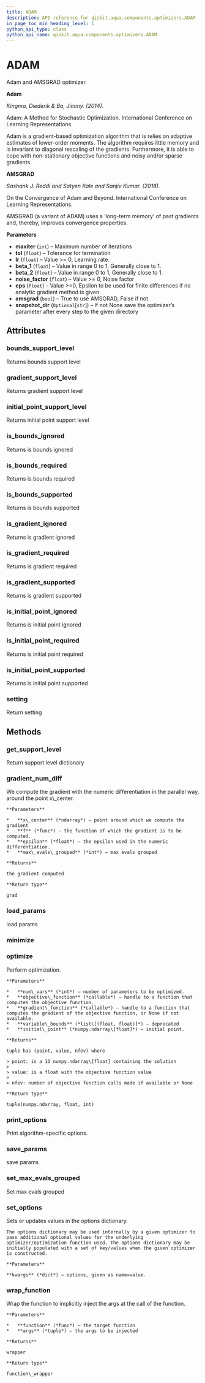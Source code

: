 ```yaml
---
title: ADAM
description: API reference for qiskit.aqua.components.optimizers.ADAM
in_page_toc_min_heading_level: 1
python_api_type: class
python_api_name: qiskit.aqua.components.optimizers.ADAM
---
```


# ADAM

<Class id="qiskit.aqua.components.optimizers.ADAM" isDedicatedPage={true} github="https://github.com/qiskit-community/qiskit-aqua/tree/stable/0.7/qiskit/aqua/components/optimizers/adam_amsgrad.py" signature="ADAM(maxiter=10000, tol=1e-06, lr=0.001, beta_1=0.9, beta_2=0.99, noise_factor=1e-08, eps=1e-10, amsgrad=False, snapshot_dir=None)" modifiers="class">
  Adam and AMSGRAD optimizer.

  **Adam**

  *Kingma, Diederik & Ba, Jimmy. (2014).*

  Adam: A Method for Stochastic Optimization. International Conference on Learning Representations.

  Adam is a gradient-based optimization algorithm that is relies on adaptive estimates of lower-order moments. The algorithm requires little memory and is invariant to diagonal rescaling of the gradients. Furthermore, it is able to cope with non-stationary objective functions and noisy and/or sparse gradients.

  **AMSGRAD**

  *Sashank J. Reddi and Satyen Kale and Sanjiv Kumar. (2018).*

  On the Convergence of Adam and Beyond. International Conference on Learning Representations.

  AMSGRAD (a variant of ADAM) uses a ‘long-term memory’ of past gradients and, thereby, improves convergence properties.

  **Parameters**

  *   **maxiter** (`int`) – Maximum number of iterations
  *   **tol** (`float`) – Tolerance for termination
  *   **lr** (`float`) – Value >= 0, Learning rate.
  *   **beta\_1** (`float`) – Value in range 0 to 1, Generally close to 1.
  *   **beta\_2** (`float`) – Value in range 0 to 1, Generally close to 1.
  *   **noise\_factor** (`float`) – Value >= 0, Noise factor
  *   **eps** (`float`) – Value >=0, Epsilon to be used for finite differences if no analytic gradient method is given.
  *   **amsgrad** (`bool`) – True to use AMSGRAD, False if not
  *   **snapshot\_dir** (`Optional`\[`str`]) – If not None save the optimizer’s parameter after every step to the given directory

  ## Attributes

  <span id="adam-bounds-support-level" />

  ### bounds\_support\_level

  <Attribute id="qiskit.aqua.components.optimizers.ADAM.bounds_support_level">
    Returns bounds support level
  </Attribute>

  <span id="adam-gradient-support-level" />

  ### gradient\_support\_level

  <Attribute id="qiskit.aqua.components.optimizers.ADAM.gradient_support_level">
    Returns gradient support level
  </Attribute>

  <span id="adam-initial-point-support-level" />

  ### initial\_point\_support\_level

  <Attribute id="qiskit.aqua.components.optimizers.ADAM.initial_point_support_level">
    Returns initial point support level
  </Attribute>

  <span id="adam-is-bounds-ignored" />

  ### is\_bounds\_ignored

  <Attribute id="qiskit.aqua.components.optimizers.ADAM.is_bounds_ignored">
    Returns is bounds ignored
  </Attribute>

  <span id="adam-is-bounds-required" />

  ### is\_bounds\_required

  <Attribute id="qiskit.aqua.components.optimizers.ADAM.is_bounds_required">
    Returns is bounds required
  </Attribute>

  <span id="adam-is-bounds-supported" />

  ### is\_bounds\_supported

  <Attribute id="qiskit.aqua.components.optimizers.ADAM.is_bounds_supported">
    Returns is bounds supported
  </Attribute>

  <span id="adam-is-gradient-ignored" />

  ### is\_gradient\_ignored

  <Attribute id="qiskit.aqua.components.optimizers.ADAM.is_gradient_ignored">
    Returns is gradient ignored
  </Attribute>

  <span id="adam-is-gradient-required" />

  ### is\_gradient\_required

  <Attribute id="qiskit.aqua.components.optimizers.ADAM.is_gradient_required">
    Returns is gradient required
  </Attribute>

  <span id="adam-is-gradient-supported" />

  ### is\_gradient\_supported

  <Attribute id="qiskit.aqua.components.optimizers.ADAM.is_gradient_supported">
    Returns is gradient supported
  </Attribute>

  <span id="adam-is-initial-point-ignored" />

  ### is\_initial\_point\_ignored

  <Attribute id="qiskit.aqua.components.optimizers.ADAM.is_initial_point_ignored">
    Returns is initial point ignored
  </Attribute>

  <span id="adam-is-initial-point-required" />

  ### is\_initial\_point\_required

  <Attribute id="qiskit.aqua.components.optimizers.ADAM.is_initial_point_required">
    Returns is initial point required
  </Attribute>

  <span id="adam-is-initial-point-supported" />

  ### is\_initial\_point\_supported

  <Attribute id="qiskit.aqua.components.optimizers.ADAM.is_initial_point_supported">
    Returns is initial point supported
  </Attribute>

  <span id="adam-setting" />

  ### setting

  <Attribute id="qiskit.aqua.components.optimizers.ADAM.setting">
    Return setting
  </Attribute>

  ## Methods

  <span id="adam-get-support-level" />

  ### get\_support\_level

  <Function id="qiskit.aqua.components.optimizers.ADAM.get_support_level" signature="ADAM.get_support_level()">
    Return support level dictionary
  </Function>

  <span id="adam-gradient-num-diff" />

  ### gradient\_num\_diff

  <Function id="qiskit.aqua.components.optimizers.ADAM.gradient_num_diff" signature="ADAM.gradient_num_diff(x_center, f, epsilon, max_evals_grouped=1)" modifiers="static">
    We compute the gradient with the numeric differentiation in the parallel way, around the point x\_center.

    **Parameters**

    *   **x\_center** (*ndarray*) – point around which we compute the gradient
    *   **f** (*func*) – the function of which the gradient is to be computed.
    *   **epsilon** (*float*) – the epsilon used in the numeric differentiation.
    *   **max\_evals\_grouped** (*int*) – max evals grouped

    **Returns**

    the gradient computed

    **Return type**

    grad
  </Function>

  <span id="adam-load-params" />

  ### load\_params

  <Function id="qiskit.aqua.components.optimizers.ADAM.load_params" signature="ADAM.load_params(load_dir)">
    load params
  </Function>

  <span id="adam-minimize" />

  ### minimize

  <Function id="qiskit.aqua.components.optimizers.ADAM.minimize" signature="ADAM.minimize(objective_function, initial_point, gradient_function)" />

  <span id="adam-optimize" />

  ### optimize

  <Function id="qiskit.aqua.components.optimizers.ADAM.optimize" signature="ADAM.optimize(num_vars, objective_function, gradient_function=None, variable_bounds=None, initial_point=None)">
    Perform optimization.

    **Parameters**

    *   **num\_vars** (*int*) – number of parameters to be optimized.
    *   **objective\_function** (*callable*) – handle to a function that computes the objective function.
    *   **gradient\_function** (*callable*) – handle to a function that computes the gradient of the objective function, or None if not available.
    *   **variable\_bounds** (*list\[(float, float)]*) – deprecated
    *   **initial\_point** (*numpy.ndarray\[float]*) – initial point.

    **Returns**

    tuple has (point, value, nfev) where

    > point: is a 1D numpy.ndarray\[float] containing the solution
    >
    > value: is a float with the objective function value
    >
    > nfev: number of objective function calls made if available or None

    **Return type**

    tuple(numpy.ndarray, float, int)
  </Function>

  <span id="adam-print-options" />

  ### print\_options

  <Function id="qiskit.aqua.components.optimizers.ADAM.print_options" signature="ADAM.print_options()">
    Print algorithm-specific options.
  </Function>

  <span id="adam-save-params" />

  ### save\_params

  <Function id="qiskit.aqua.components.optimizers.ADAM.save_params" signature="ADAM.save_params(snapshot_dir)">
    save params
  </Function>

  <span id="adam-set-max-evals-grouped" />

  ### set\_max\_evals\_grouped

  <Function id="qiskit.aqua.components.optimizers.ADAM.set_max_evals_grouped" signature="ADAM.set_max_evals_grouped(limit)">
    Set max evals grouped
  </Function>

  <span id="adam-set-options" />

  ### set\_options

  <Function id="qiskit.aqua.components.optimizers.ADAM.set_options" signature="ADAM.set_options(**kwargs)">
    Sets or updates values in the options dictionary.

    The options dictionary may be used internally by a given optimizer to pass additional optional values for the underlying optimizer/optimization function used. The options dictionary may be initially populated with a set of key/values when the given optimizer is constructed.

    **Parameters**

    **kwargs** (*dict*) – options, given as name=value.
  </Function>

  <span id="adam-wrap-function" />

  ### wrap\_function

  <Function id="qiskit.aqua.components.optimizers.ADAM.wrap_function" signature="ADAM.wrap_function(function, args)" modifiers="static">
    Wrap the function to implicitly inject the args at the call of the function.

    **Parameters**

    *   **function** (*func*) – the target function
    *   **args** (*tuple*) – the args to be injected

    **Returns**

    wrapper

    **Return type**

    function\_wrapper
  </Function>
</Class>

